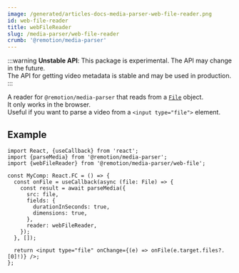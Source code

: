 ```yaml
---
image: /generated/articles-docs-media-parser-web-file-reader.png
id: web-file-reader
title: webFileReader
slug: /media-parser/web-file-reader
crumb: '@remotion/media-parser'
---
```


:::warning
**Unstable API**: This package is experimental. The API may change in the future.  
The API for getting video metadata is stable and may be used in production.
:::

A reader for `@remotion/media-parser` that reads from a [`File`](https://developer.mozilla.org/en-US/docs/Web/API/File) object.  
It only works in the browser.  
Useful if you want to parse a video from a `<input type="file">` element.

## Example

```tsx twoslash title="Reading a local file"
import React, {useCallback} from 'react';
import {parseMedia} from '@remotion/media-parser';
import {webFileReader} from '@remotion/media-parser/web-file';

const MyComp: React.FC = () => {
  const onFile = useCallback(async (file: File) => {
    const result = await parseMedia({
      src: file,
      fields: {
        durationInSeconds: true,
        dimensions: true,
      },
      reader: webFileReader,
    });
  }, []);

  return <input type="file" onChange={(e) => onFile(e.target.files?.[0]!)} />;
};
```
